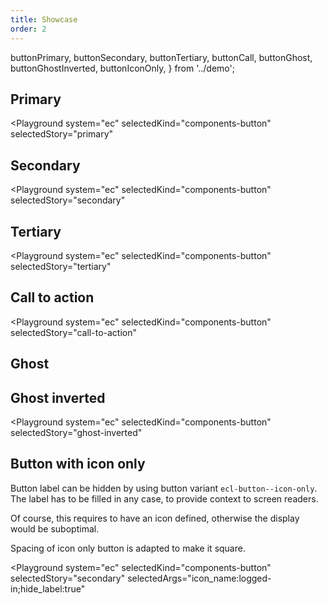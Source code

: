 ```yaml
---
title: Showcase
order: 2
---
```


  buttonPrimary,
  buttonSecondary,
  buttonTertiary,
  buttonCall,
  buttonGhost,
  buttonGhostInverted,
  buttonIconOnly,
} from '../demo';

## Primary

<Playground
  system="ec"
  selectedKind="components-button"
  selectedStory="primary"
>
  <Html markup={buttonPrimary} />
</Playground>

## Secondary

<Playground
  system="ec"
  selectedKind="components-button"
  selectedStory="secondary"
>
  <Html markup={buttonSecondary} />
</Playground>

## Tertiary

<Playground
  system="ec"
  selectedKind="components-button"
  selectedStory="tertiary"
>
  <Html markup={buttonTertiary} />
</Playground>

## Call to action

<Playground
  system="ec"
  selectedKind="components-button"
  selectedStory="call-to-action"
>
  <Html markup={buttonCall} />
</Playground>

## Ghost

<Playground system="ec" selectedKind="components-button" selectedStory="ghost">
  <Html markup={buttonGhost} />
</Playground>

## Ghost inverted

<Playground
  system="ec"
  selectedKind="components-button"
  selectedStory="ghost-inverted"
>
  <Html
    extraClasses="ecl-u-pa-s ecl-u-bg-dark ecl-u-type-color-white"
    markup={buttonGhostInverted}
  />
</Playground>

## Button with icon only

Button label can be hidden by using button variant `ecl-button--icon-only`. The label has to be filled in any case, to provide context to screen readers.

Of course, this requires to have an icon defined, otherwise the display would be suboptimal.

Spacing of icon only button is adapted to make it square.

<Playground
  system="ec"
  selectedKind="components-button"
  selectedStory="secondary"
  selectedArgs="icon_name:logged-in;hide_label:true"
>
  <Html markup={buttonIconOnly} />
</Playground>
